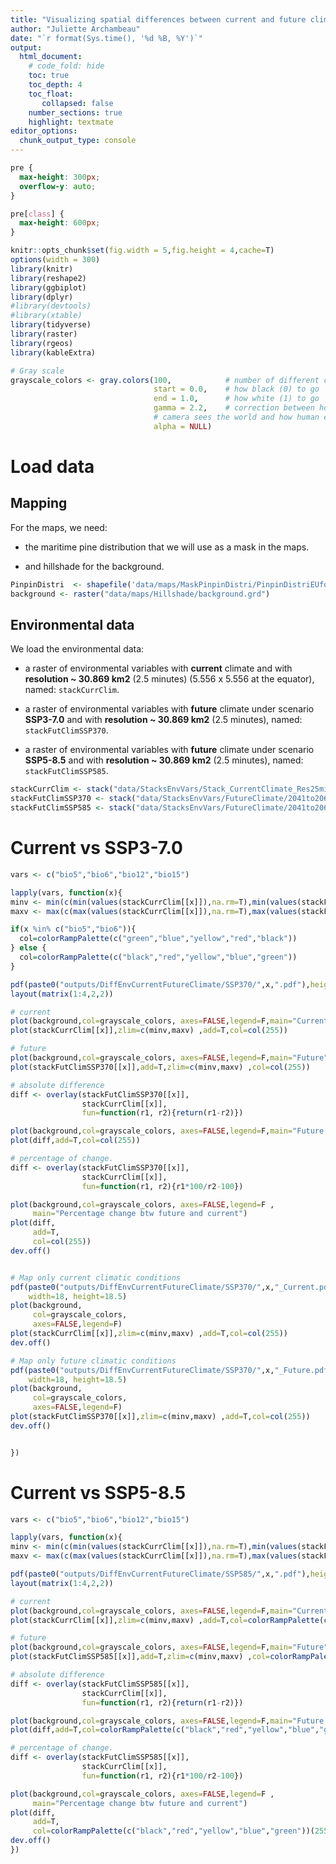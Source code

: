 ```yaml
---
title: "Visualizing spatial differences between current and future climates"
author: "Juliette Archambeau"
date: "`r format(Sys.time(), '%d %B, %Y')`"
output: 
  html_document:
    # code_fold: hide
    toc: true
    toc_depth: 4
    toc_float:
       collapsed: false
    number_sections: true
    highlight: textmate
editor_options: 
  chunk_output_type: console
---
```


<style>
pre {
  overflow-x: auto;
}
pre code {
  word-wrap: normal;
  white-space: pre;
}
</style>

<style type="text/css">
div.main-container {
  max-width: 2000px;
  margin-left: auto;
  margin-right: auto;
}
</style>


```css
pre {
  max-height: 300px;
  overflow-y: auto;
}

pre[class] {
  max-height: 600px;
}
```


```r
knitr::opts_chunk$set(fig.width = 5,fig.height = 4,cache=T)
options(width = 300)
library(knitr)
library(reshape2)
library(ggbiplot)
library(dplyr)
#library(devtools)
#library(xtable)
library(tidyverse)
library(raster)
library(rgeos)
library(kableExtra)
```

```r
# Gray scale
grayscale_colors <- gray.colors(100,            # number of different color levels
                                start = 0.0,    # how black (0) to go
                                end = 1.0,      # how white (1) to go
                                gamma = 2.2,    # correction between how a digital
                                # camera sees the world and how human eyes see it
                                alpha = NULL)
```


# Load data

## Mapping

For the maps, we need:

  - the maritime pine distribution that we will use as a mask in the maps.
  
  - and hillshade for the background.

```r
PinpinDistri  <- shapefile('data/maps/MaskPinpinDistri/PinpinDistriEUforgen_NFIplotsBuffer10km.shp')
background <- raster("data/maps/Hillshade/background.grd")
```


## Environmental data

We load the environmental data:

  - a raster of environmental variables with **current** climate and with **resolution ~ 30.869 km2** (2.5 minutes) (5.556 x 5.556 at the equator), named: `stackCurrClim`.
  
  - a raster of environmental variables with **future** climate under scenario **SSP3-7.0** and with **resolution ~ 30.869 km2** (2.5 minutes), named: `stackFutClimSSP370`.
    
  - a raster of environmental variables with **future** climate under scenario **SSP5-8.5** and with **resolution ~ 30.869 km2** (2.5 minutes), named: `stackFutClimSSP585`.
  

```r
stackCurrClim <- stack("data/StacksEnvVars/Stack_CurrentClimate_Res25minutes.grd")
stackFutClimSSP370 <- stack("data/StacksEnvVars/FutureClimate/2041to2060/SSP370/StackGCMsAvg.grd")
stackFutClimSSP585 <- stack("data/StacksEnvVars/FutureClimate/2041to2060/SSP585/StackGCMsAvg.grd")
```

# Current vs SSP3-7.0

```r
vars <- c("bio5","bio6","bio12","bio15")

lapply(vars, function(x){
minv <- min(c(min(values(stackCurrClim[[x]]),na.rm=T),min(values(stackFutClimSSP370[[x]]),na.rm=T)))
maxv <- max(c(max(values(stackCurrClim[[x]]),na.rm=T),max(values(stackFutClimSSP370[[x]]),na.rm=T)))

if(x %in% c("bio5","bio6")){
  col=colorRampPalette(c("green","blue","yellow","red","black"))
} else {
  col=colorRampPalette(c("black","red","yellow","blue","green"))
}

pdf(paste0("outputs/DiffEnvCurrentFutureClimate/SSP370/",x,".pdf"),height=12,width=12)
layout(matrix(1:4,2,2))

# current
plot(background,col=grayscale_colors, axes=FALSE,legend=F,main="Current")
plot(stackCurrClim[[x]],zlim=c(minv,maxv) ,add=T,col=col(255))

# future
plot(background,col=grayscale_colors, axes=FALSE,legend=F,main="Future")
plot(stackFutClimSSP370[[x]],add=T,zlim=c(minv,maxv) ,col=col(255))

# absolute difference
diff <- overlay(stackFutClimSSP370[[x]],
                stackCurrClim[[x]],
                fun=function(r1, r2){return(r1-r2)})

plot(background,col=grayscale_colors, axes=FALSE,legend=F,main="Future - Current")
plot(diff,add=T,col=col(255))

# percentage of change. 
diff <- overlay(stackFutClimSSP370[[x]],
                stackCurrClim[[x]],
                fun=function(r1, r2){r1*100/r2-100})

plot(background,col=grayscale_colors, axes=FALSE,legend=F ,
     main="Percentage change btw future and current")
plot(diff,
     add=T,
     col=col(255))
dev.off()


# Map only current climatic conditions
pdf(paste0("outputs/DiffEnvCurrentFutureClimate/SSP370/",x,"_Current.pdf"), 
    width=18, height=18.5)
plot(background,
     col=grayscale_colors,
     axes=FALSE,legend=F)
plot(stackCurrClim[[x]],zlim=c(minv,maxv) ,add=T,col=col(255))
dev.off()

# Map only future climatic conditions
pdf(paste0("outputs/DiffEnvCurrentFutureClimate/SSP370/",x,"_Future.pdf"), 
    width=18, height=18.5)
plot(background,
     col=grayscale_colors,
     axes=FALSE,legend=F)
plot(stackFutClimSSP370[[x]],zlim=c(minv,maxv) ,add=T,col=col(255))
dev.off()


})
```



# Current vs SSP5-8.5

```r
vars <- c("bio5","bio6","bio12","bio15")

lapply(vars, function(x){
minv <- min(c(min(values(stackCurrClim[[x]]),na.rm=T),min(values(stackFutClimSSP585[[x]]),na.rm=T)))
maxv <- max(c(max(values(stackCurrClim[[x]]),na.rm=T),max(values(stackFutClimSSP585[[x]]),na.rm=T)))

pdf(paste0("outputs/DiffEnvCurrentFutureClimate/SSP585/",x,".pdf"),height=12,width=12)
layout(matrix(1:4,2,2))

# current
plot(background,col=grayscale_colors, axes=FALSE,legend=F,main="Current")
plot(stackCurrClim[[x]],zlim=c(minv,maxv) ,add=T,col=colorRampPalette(c("black","red","yellow","blue","green"))(255))

# future
plot(background,col=grayscale_colors, axes=FALSE,legend=F,main="Future")
plot(stackFutClimSSP585[[x]],add=T,zlim=c(minv,maxv) ,col=colorRampPalette(c("black","red","yellow","blue","green"))(255))

# absolute difference
diff <- overlay(stackFutClimSSP585[[x]],
                stackCurrClim[[x]],
                fun=function(r1, r2){return(r1-r2)})

plot(background,col=grayscale_colors, axes=FALSE,legend=F,main="Future - Current")
plot(diff,add=T,col=colorRampPalette(c("black","red","yellow","blue","green"))(255))

# percentage of change. 
diff <- overlay(stackFutClimSSP585[[x]],
                stackCurrClim[[x]],
                fun=function(r1, r2){r1*100/r2-100})

plot(background,col=grayscale_colors, axes=FALSE,legend=F ,
     main="Percentage change btw future and current")
plot(diff,
     add=T,
     col=colorRampPalette(c("black","red","yellow","blue","green"))(255))
dev.off()
})
```

